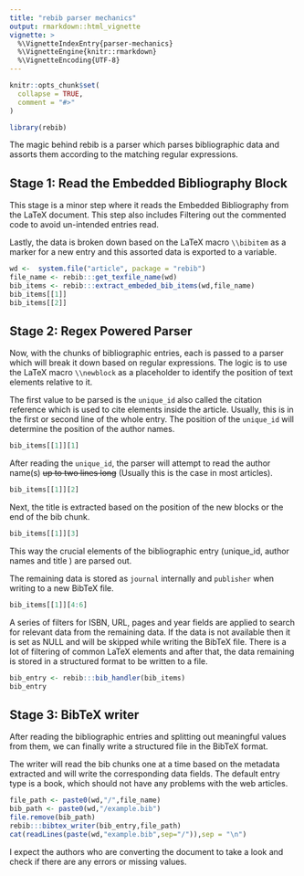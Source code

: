 ```yaml
---
title: "rebib parser mechanics"
output: rmarkdown::html_vignette
vignette: >
  %\VignetteIndexEntry{parser-mechanics}
  %\VignetteEngine{knitr::rmarkdown}
  %\VignetteEncoding{UTF-8}
---
```


```r
knitr::opts_chunk$set(
  collapse = TRUE,
  comment = "#>"
)
```

```r
library(rebib)
```

The magic behind rebib is a parser which parses bibliographic data and assorts them according to the matching regular expressions.

## Stage 1: Read the Embedded Bibliography Block

This stage is a minor step where it reads the Embedded Bibliography from the LaTeX document. This step also includes Filtering out the commented code to avoid un-intended entries read.

Lastly, the data is broken down based on the LaTeX macro `\\bibitem` as a marker for a new entry and this assorted data is exported to a variable.

```r
wd <-  system.file("article", package = "rebib")
file_name <- rebib:::get_texfile_name(wd)
bib_items <- rebib:::extract_embeded_bib_items(wd,file_name)
bib_items[[1]]
bib_items[[2]]
```


## Stage 2: Regex Powered Parser


Now, with the chunks of bibliographic entries, each is passed to a parser which will break it down based on regular expressions.
The logic is to use the LaTeX macro `\\newblock` as a placeholder to identify the position of text elements relative to it.

The first value to be parsed is the `unique_id` also called the citation reference which is used to cite elements inside the article. Usually, this is in the first or second line of the whole entry. The position of the 
`unique_id` will determine the position of the author names.

```r
bib_items[[1]][1]
```

After reading the `unique_id`, the parser will attempt to read the author name(s) ~~up to two lines long~~  (Usually this is the case in most articles).


```r
bib_items[[1]][2]
```

Next, the title is extracted based on the position of the new blocks or the end of the bib chunk. 


```r
bib_items[[1]][3]
```

This way the crucial elements of the bibliographic entry (unique_id, author names and title ) are parsed out.

The remaining data is stored as `journal` internally and `publisher` when writing to a new BibTeX file.


```r
bib_items[[1]][4:6]
```

A series of filters for ISBN, URL, pages and year fields are applied to search for relevant data from the remaining data. If the data is not available then it is set as NULL and will be skipped while writing the BibTeX file. 
There is a lot of filtering of common LaTeX elements and after that, the data remaining is stored in a structured format to be written to a file. 


```r
bib_entry <- rebib:::bib_handler(bib_items)
bib_entry
```

## Stage 3: BibTeX writer

After reading the bibliographic entries and splitting out meaningful values from them, we can finally write a structured file in the BibTeX format.

The writer will read the bib chunks one at a time based on the metadata extracted and will write the corresponding data fields. The default entry type is a book, which should not have any problems with the web articles. 

```r
file_path <- paste0(wd,"/",file_name)
bib_path <- paste0(wd,"/example.bib")
file.remove(bib_path)
rebib:::bibtex_writer(bib_entry,file_path)
cat(readLines(paste(wd,"example.bib",sep="/")),sep = "\n")
```


I expect the authors who are converting the document to take a look and check if there are any errors or missing values. 
